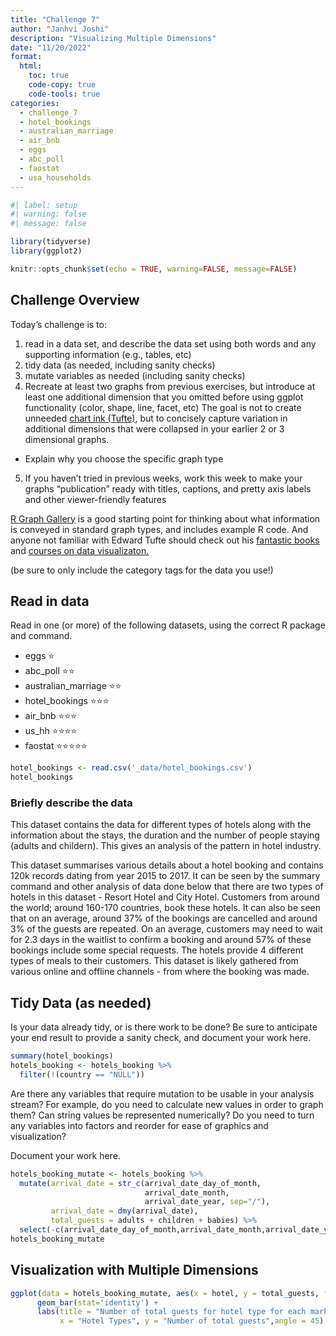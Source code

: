 ```yaml
---
title: "Challenge 7"
author: "Janhvi Joshi"
description: "Visualizing Multiple Dimensions"
date: "11/20/2022"
format:
  html:
    toc: true
    code-copy: true
    code-tools: true
categories:
  - challenge_7
  - hotel_bookings
  - australian_marriage
  - air_bnb
  - eggs
  - abc_poll
  - faostat
  - usa_households
---
```


```r
#| label: setup
#| warning: false
#| message: false

library(tidyverse)
library(ggplot2)

knitr::opts_chunk$set(echo = TRUE, warning=FALSE, message=FALSE)
```

## Challenge Overview

Today's challenge is to:

1)  read in a data set, and describe the data set using both words and any supporting information (e.g., tables, etc)
2)  tidy data (as needed, including sanity checks)
3)  mutate variables as needed (including sanity checks)
4)  Recreate at least two graphs from previous exercises, but introduce at least one additional dimension that you omitted before using ggplot functionality (color, shape, line, facet, etc) The goal is not to create unneeded [chart ink (Tufte)](https://www.edwardtufte.com/tufte/), but to concisely capture variation in additional dimensions that were collapsed in your earlier 2 or 3 dimensional graphs.
   - Explain why you choose the specific graph type
5) If you haven't tried in previous weeks, work this week to make your graphs "publication" ready with titles, captions, and pretty axis labels and other viewer-friendly features

[R Graph Gallery](https://r-graph-gallery.com/) is a good starting point for thinking about what information is conveyed in standard graph types, and includes example R code. And anyone not familiar with Edward Tufte should check out his [fantastic books](https://www.edwardtufte.com/tufte/books_vdqi) and [courses on data visualizaton.](https://www.edwardtufte.com/tufte/courses)

(be sure to only include the category tags for the data you use!)

## Read in data

Read in one (or more) of the following datasets, using the correct R package and command.

  - eggs ⭐
  - abc_poll ⭐⭐
  - australian_marriage ⭐⭐
  - hotel_bookings ⭐⭐⭐
  - air_bnb  ⭐⭐⭐
  - us_hh ⭐⭐⭐⭐
  - faostat ⭐⭐⭐⭐⭐

```r
hotel_bookings <- read.csv('_data/hotel_bookings.csv')
hotel_bookings
```

### Briefly describe the data
This dataset contains the data for different types of hotels along with the information about the stays, the duration and the number of people staying (adults and childern). This gives an analysis of the pattern in hotel industry.


This dataset summarises various details about a hotel booking and contains 120k records dating from year 2015 to 2017. It can be seen by the summary command and other analysis of data done below that there are two types of hotels in this dataset - Resort Hotel and City Hotel. Customers from around the world; around 160-170 countries, book these hotels. It can also be seen that on an average, around 37% of the bookings are cancelled and around 3% of the guests are repeated. On an average, customers may need to wait for 2.3 days in the waitlist to confirm a booking and around 57% of these bookings include some special requests. The hotels provide 4 different types of meals to their customers. This dataset is likely gathered from various online and offline channels - from where the booking was made.

## Tidy Data (as needed)

Is your data already tidy, or is there work to be done? Be sure to anticipate your end result to provide a sanity check, and document your work here.

```r
summary(hotel_bookings)
hotels_booking <- hotels_booking %>% 
  filter(!(country == "NULL"))
```

Are there any variables that require mutation to be usable in your analysis stream? For example, do you need to calculate new values in order to graph them? Can string values be represented numerically? Do you need to turn any variables into factors and reorder for ease of graphics and visualization?

Document your work here.

```r
hotels_booking_mutate <- hotels_booking %>% 
  mutate(arrival_date = str_c(arrival_date_day_of_month,
                              arrival_date_month,
                              arrival_date_year, sep="/"),
         arrival_date = dmy(arrival_date),
         total_guests = adults + children + babies) %>% 
  select(-c(arrival_date_day_of_month,arrival_date_month,arrival_date_year))
hotels_booking_mutate
```

## Visualization with Multiple Dimensions
```r
ggplot(data = hotels_booking_mutate, aes(x = hotel, y = total_guests, fill = as.factor(market_segment))) +
      geom_bar(stat='identity') +
      labs(title = "Number of total guests for hotel type for each market segment ",
           x = "Hotel Types", y = "Number of total guests",angle = 45)
```
